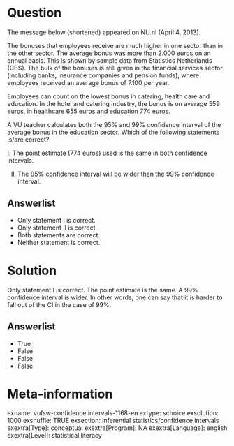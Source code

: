 Question
========
The message below (shortened) appeared on NU.nl (April 4, 2013).  
  
The bonuses that employees receive are much higher in one sector than in
the other sector. The average bonus was more than 2.000 euros on an
annual basis. This is shown by sample data from Statistics Netherlands
(CBS). The bulk of the bonuses is still given in the financial services
sector (including banks, insurance companies and pension funds), where
employees received an average bonus of 7.100 per year.  
  
Employees can count on the lowest bonus in catering, health care and
education. In the hotel and catering industry, the bonus is on average
559 euros, in healthcare 655 euros and education 774 euros.  
  
A VU teacher calculates both the 95% and 99% confidence interval of the
average bonus in the education sector. Which of the following statements
is/are correct?  
  
I. The point estimate (774 euros) used is the same in both confidence
intervals.  
  
II. The 95% confidence interval will be wider than the 99% confidence
interval.

Answerlist
----------
* Only statement I is correct.
* Only statement II is correct.
* Both statements are correct.
* Neither statement is correct.

Solution
========





Only statement I is correct. The point estimate is the same. A 99%
confidence interval is wider. In other words, one can say that it is
harder to fall out of the CI in the case of 99%.


Answerlist
----------
* True
* False
* False
* False

Meta-information
================
exname: vufsw-confidence intervals-1168-en
extype: schoice
exsolution: 1000
exshuffle: TRUE
exsection: inferential statistics/confidence intervals
exextra[Type]: conceptual
exextra[Program]: NA
exextra[Language]: english
exextra[Level]: statistical literacy

